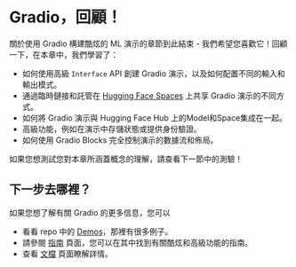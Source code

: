 # Gradio，回顧！

關於使用 Gradio 構建酷炫的 ML 演示的章節到此結束 - 我們希望您喜歡它！回顧一下，在本章中，我們學習了：

- 如何使用高級 `Interface` API 創建 Gradio 演示，以及如何配置不同的輸入和輸出模式。
- 通過臨時鏈接和託管在 [Hugging Face Spaces](https://huggingface.co/spaces) 上共享 Gradio 演示的不同方式。
- 如何將 Gradio 演示與 Hugging Face Hub 上的Model和Space集成在一起。
- 高級功能，例如在演示中存儲狀態或提供身份驗證。
- 如何使用 Gradio Blocks 完全控制演示的數據流和佈局。

如果您想測試您對本章所涵蓋概念的理解，請查看下一節中的測驗！

## 下一步去哪裡？

如果您想了解有關 Gradio 的更多信息，您可以

- 看看 repo 中的 [Demos](https://github.com/gradio-app/gradio/tree/main/demo)，那裡有很多例子。
- 請參閱 [指南](https://gradio.app/guides/) 頁面，您可以在其中找到有關酷炫和高級功能的指南。
- 查看 [文檔](https://gradio.app/docs/) 頁面瞭解詳情。
